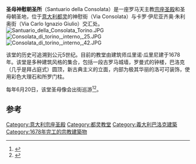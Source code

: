 '''圣母神慰朝圣所'''（Santuario della Consolata）是一座罗马天主教[[宗座圣殿|宗座圣殿]]和圣母朝圣地，位于[[意大利|意大利]][[都灵|都灵]]的神慰街（Via Consolata）与卡罗·伊尼亚齐奥·朱利奥街（Via Carlo Ignazio Giulio）交汇处。
[[File:Santuario_della_Consolata_Torino.JPG|thumb]]
[[File:Consolata_di_torino,_interno,_25.JPG|thumb]]
[[File:Consolata_di_torino,_interno,_42.JPG|thumb]]

该堂的历史可追溯到公元5世纪。目前的教堂由建筑师瓜里诺·瓜里尼建于1678年。该堂是多种建筑风格的集合，包括一段古罗马城墙，罗曼式的钟楼，巴洛克（几乎是拜占庭式）圆顶，新古典主义的立面，内部为极其华丽的洛可可装饰，使用彩色大理石和所罗门柱。

每年6月20日，该堂圣母像会出街巡游<ref>{{Cite web |url=http://www.piemonteitalia.eu/es/component/gestoredati/dettaglio/445/beni-architettonici/100/santuario-della-consolata-torino.html |title=Santuario de la Consolata |accessdate=2015-01-03 |archive-date=2014-01-17 |archive-url=https://web.archive.org/web/20140117021725/http://www.piemonteitalia.eu/es/component/gestoredati/dettaglio/445/beni-architettonici/100/santuario-della-consolata-torino.html |dead-url=no }}</ref><ref>{{Cite web |url=http://www.laconsolata.org/ |title=Official website of the sanctuary |accessdate=2021-01-20 |archive-date=2014-03-01 |archive-url=https://web.archive.org/web/20140301191342/http://www.laconsolata.org/ |dead-url=no }}</ref>。

== 参考 ==
{{Reflist}}
{{coord|45|04|36|N|7|40|45|E|type:landmark_source:kolossus-itwiki|display=title}}
[[Category:意大利宗座圣殿|Category:意大利宗座圣殿]]
[[Category:都灵教堂|Category:都灵教堂]]
[[Category:義大利巴洛克建築|Category:義大利巴洛克建築]]
[[Category:1678年完工的宗教建築物|Category:1678年完工的宗教建築物]]